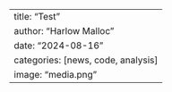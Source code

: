---
title: "Test"
author: "Harlow Malloc"
date: "2024-08-16"
categories: [news, code, analysis]
image: "media.png"
---